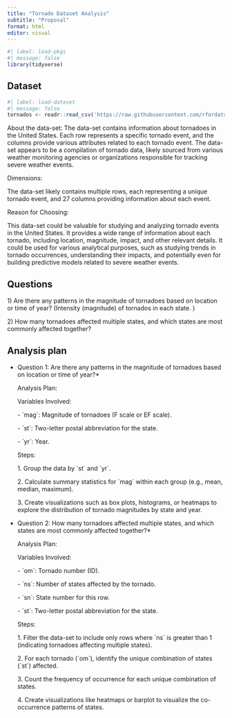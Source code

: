 ```yaml
---
title: "Tornado Dataset Analysis"
subtitle: "Proposal"
format: html
editor: visual
---
```


```r
#| label: load-pkgs
#| message: false
library(tidyverse)
```

## Dataset

```r
#| label: load-dataset
#| message: false
tornados <- readr::read_csv('https://raw.githubusercontent.com/rfordatascience/tidytuesday/master/data/2023/2023-05-16/tornados.csv')
```

About the data-set: The data-set contains information about tornadoes in the United States. Each row represents a specific tornado event, and the columns provide various attributes related to each tornado event. The data-set appears to be a compilation of tornado data, likely sourced from various weather monitoring agencies or organizations responsible for tracking severe weather events.

Dimensions:

The data-set likely contains multiple rows, each representing a unique tornado event, and 27 columns providing information about each event.

Reason for Choosing:

This data-set could be valuable for studying and analyzing tornado events in the United States. It provides a wide range of information about each tornado, including location, magnitude, impact, and other relevant details. It could be used for various analytical purposes, such as studying trends in tornado occurrences, understanding their impacts, and potentially even for building predictive models related to severe weather events.

## Questions

1\) Are there any patterns in the magnitude of tornadoes based on location or time of year? (Intensity (magnitude) of tornados in each state. )

2\) How many tornadoes affected multiple states, and which states are most commonly affected together?

## Analysis plan

-   Question 1: Are there any patterns in the magnitude of tornadoes based on location or time of year?\*

    Analysis Plan:

    Variables Involved:

    \- \`mag\`: Magnitude of tornadoes (F scale or EF scale).

    \- \`st\`: Two-letter postal abbreviation for the state.

    \- \`yr\`: Year.

    Steps:

    1\. Group the data by \`st\` and \`yr\`.

    2\. Calculate summary statistics for \`mag\` within each group (e.g., mean, median, maximum).

    3\. Create visualizations such as box plots, histograms, or heatmaps to explore the distribution of tornado magnitudes by state and year.

-   Question 2: How many tornadoes affected multiple states, and which states are most commonly affected together?\*

    Analysis Plan:

    Variables Involved:

    \- \`om\`: Tornado number (ID).

    \- \`ns\`: Number of states affected by the tornado.

    \- \`sn\`: State number for this row.

    \- \`st\`: Two-letter postal abbreviation for the state.

    Steps:

    1\. Filter the data-set to include only rows where \`ns\` is greater than 1 (indicating tornadoes affecting multiple states).

    2\. For each tornado (\`om\`), identify the unique combination of states (\`st\`) affected.

    3\. Count the frequency of occurrence for each unique combination of states.

    4\. Create visualizations like heatmaps or barplot to visualize the co-occurrence patterns of states.
